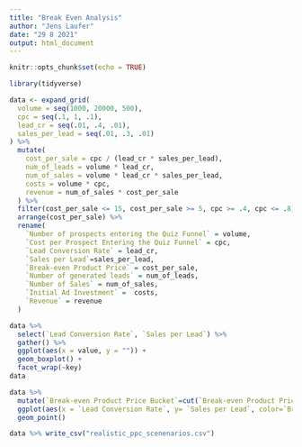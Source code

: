 ```yaml
---
title: "Break Even Analysis"
author: "Jens Laufer"
date: "29 8 2021"
output: html_document
---
```


```r
knitr::opts_chunk$set(echo = TRUE)
```

```r
library(tidyverse)
```

```r
data <- expand_grid(
  volume = seq(1000, 20000, 500),
  cpc = seq(.1, 1, .1),
  lead_cr = seq(.01, .4, .01),
  sales_per_lead = seq(.01, .3, .01)
) %>%
  mutate(
    cost_per_sale = cpc / (lead_cr * sales_per_lead),
    num_of_leads = volume * lead_cr,
    num_of_sales = volume * lead_cr * sales_per_lead,
    costs = volume * cpc,
    revenue = num_of_sales * cost_per_sale 
  ) %>%
  filter(cost_per_sale <= 15, cost_per_sale >= 5, cpc >= .4, cpc <= .8) %>%
  arrange(cost_per_sale) %>%
  rename(
    `Number of prospects entering the Quiz Funnel` = volume,
    `Cost per Prospect Entering the Quiz Funnel` = cpc,
    `Lead Conversion Rate` = lead_cr,
    `Sales per Lead`=sales_per_lead,
    `Break-even Product Price` = cost_per_sale,
    `Number of generated leads` = num_of_leads,
    `Number of Sales` = num_of_sales,
    `Initial Ad Investment` =  costs,
    `Revenue` = revenue
  )

data %>% 
  select(`Lead Conversion Rate`, `Sales per Lead`) %>% 
  gather() %>% 
  ggplot(aes(x = value, y = "")) +
  geom_boxplot() +
  facet_wrap(~key)
data
```

```r
data %>% 
  mutate(`Break-even Product Price Bucket`=cut(`Break-even Product Price`,5)) %>% 
  ggplot(aes(x = `Lead Conversion Rate`, y= `Sales per Lead`, color=`Break-even Product Price Bucket`)) +
  geom_point()
```



```r
data %>% write_csv("realistic_ppc_scenenarios.csv")
```




